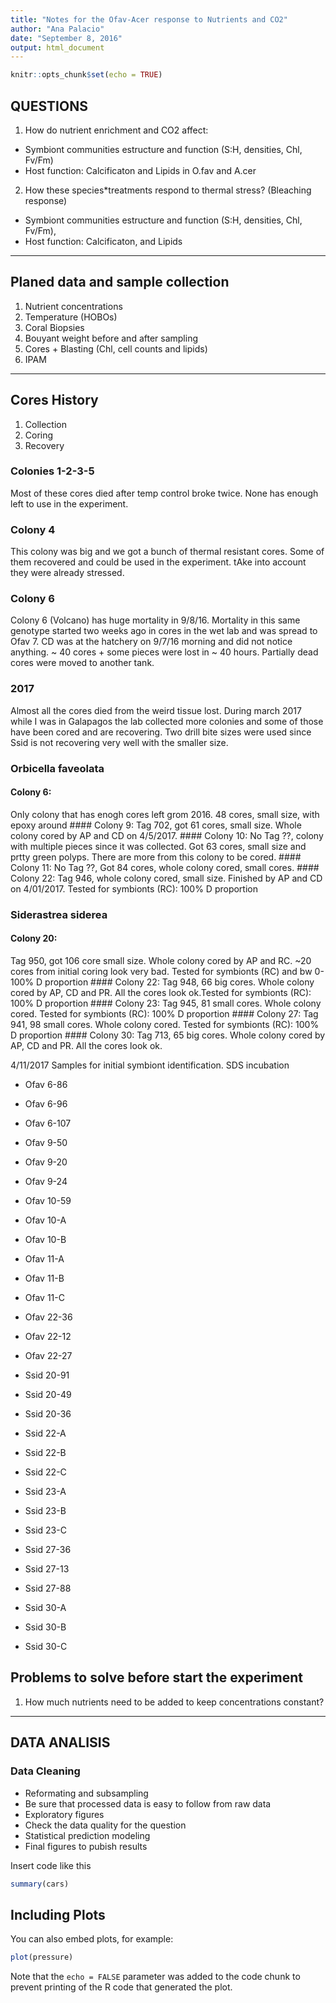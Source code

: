 ```yaml
---
title: "Notes for the Ofav-Acer response to Nutrients and CO2"
author: "Ana Palacio"
date: "September 8, 2016"
output: html_document
---
```


```r
knitr::opts_chunk$set(echo = TRUE)
```

## QUESTIONS

 1. How do nutrient enrichment and CO2 affect: 
- Symbiont communities estructure and function (S:H, densities, Chl, Fv/Fm)
- Host function: Calcificaton and Lipids 
 in O.fav and A.cer

2.  How these species*treatments respond to thermal stress? (Bleaching response)
 - Symbiont communities estructure and function (S:H, densities, Chl, Fv/Fm),
 - Host function: Calcificaton, and Lipids
 
-----------------------------------------------

##  Planed data and sample collection 
 1. Nutrient concentrations 
 2. Temperature (HOBOs)
 4. Coral Biopsies
 5. Bouyant weight before and after sampling
 6. Cores + Blasting (Chl, cell counts and lipids)
 3. IPAM 

-----------------------------------------------

## Cores History
 1. Collection
 2. Coring
 3. Recovery
 
### Colonies 1-2-3-5
Most of these cores died after temp control broke twice. None has enough left to use in the experiment.

### Colony 4
This colony was big and we got a bunch of thermal resistant cores. Some of them recovered and could be used in the experiment. tAke into account they were already stressed. 
 
### Colony 6
 
Colony 6 (Volcano) has huge mortality in 9/8/16. Mortality in this same genotype started two weeks ago in cores in the wet lab and was spread to Ofav 7. CD was at the hatchery on 9/7/16 morning and did not notice anything. ~ 40 cores + some pieces were lost in ~ 40 hours. Partially dead cores were moved to another tank. 

### 2017
Almost all the cores died from the weird tissue lost. During march 2017 while I was in Galapagos the lab collected more colonies and some of those have been cored and are recovering. Two drill bite sizes were used since Ssid is not recovering very well with the smaller size. 


### Orbicella faveolata
#### Colony 6: 
Only colony that has enogh cores left grom 2016. 48 cores, small size, with epoxy around
#### Colony 9: 
Tag 702, got 61 cores, small size. Whole colony cored by AP and CD on 4/5/2017.
#### Colony 10: 
No Tag ??, colony with multiple pieces since it was collected. Got 63 cores, small size and prtty green polyps. There are more from this colony to be cored.
#### Colony 11: 
No Tag ??, Got 84 cores, whole colony cored, small cores.
#### Colony 22: 
Tag 946, whole colony cored, small size. Finished by AP and CD on 4/01/2017. Tested for symbionts (RC): 100% D proportion


### Siderastrea siderea
#### Colony 20: 
Tag 950, got 106 core small size. Whole colony cored by AP and RC. ~20 cores from initial coring look very bad. Tested for symbionts (RC) and bw 0-100% D proportion
#### Colony 22: 
Tag 948, 66 big cores. Whole colony cored by AP, CD and PR. All the cores look ok.Tested for symbionts (RC): 100% D proportion
#### Colony 23: 
Tag 945, 81 small cores. Whole colony cored. Tested for symbionts (RC): 100% D proportion
#### Colony 27: 
Tag 941, 98 small cores. Whole colony cored. Tested for symbionts (RC): 100% D proportion
#### Colony 30: 
Tag 713, 65 big cores. Whole colony cored by AP, CD and PR. All the cores look ok.

4/11/2017
Samples for initial symbiont identification. SDS incubation

* Ofav 6-86
* Ofav 6-96
* Ofav 6-107

* Ofav 9-50
* Ofav 9-20
* Ofav 9-24

* Ofav 10-59
* Ofav 10-A
* Ofav 10-B

* Ofav 11-A
* Ofav 11-B
* Ofav 11-C

* Ofav 22-36
* Ofav 22-12
* Ofav 22-27

* Ssid 20-91
* Ssid 20-49
* Ssid 20-36

* Ssid 22-A
* Ssid 22-B
* Ssid 22-C

* Ssid 23-A
* Ssid 23-B
* Ssid 23-C

* Ssid 27-36
* Ssid 27-13
* Ssid 27-88

* Ssid 30-A
* Ssid 30-B
* Ssid 30-C




 
## Problems to solve before start the experiment

1. How much nutrients need to be added to keep concentrations constant?


-----------------------------------------------
## DATA ANALISIS

### Data Cleaning

- Reformating and subsampling 
- Be sure that processed data is easy to follow from raw data
- Exploratory figures
- Check the data quality for the question 
- Statistical prediction modeling
- Final figures to pubish results 

Insert code like this 

```r
summary(cars)
```

## Including Plots

You can also embed plots, for example:

```r
plot(pressure)
```

Note that the `echo = FALSE` parameter was added to the code chunk to prevent printing of the R code that generated the plot.
